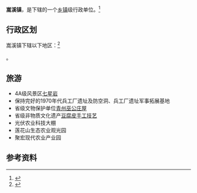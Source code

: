 {{中国乡级行政区|35/04/23/101/000}}

'''嵩溪镇'''，是{{PRC admin/fullname|35/04/23/101/000|3}}下辖的一个[[乡镇|乡镇]]级行政单位。<ref>{{PRC admin/ref sgc|{{PRC admin/parent|35/04/23/101/000}}}}</ref>

== 行政区划 ==

嵩溪镇下辖以下地区：<ref>{{PRC admin/ref sgc|35/04/23/101/000}}</ref>

{{PRC admin/children|35/04/23/101/000}}。

==旅游==
* 4A级风景区[[七星岩|七星岩]]
* 保持完好的1970年代兵工厂遗址及防空洞、兵工厂遗址军事拓展基地
* 省级文物保护单位[[青州巫公庄屋|青州巫公庄屋]]
* 省级非物质文化遗产[[豆腐皮手工技艺|豆腐皮手工技艺]]
* 光伏农业科技大棚
* 莲花山生态农业观光园
* 聚宏现代农业产业园

== 参考资料 ==
{{reflist}}

{{PRC admin/navcat|35/04/23/101/000}}